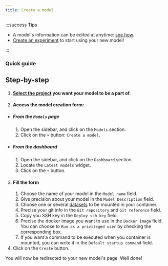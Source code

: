 ```yaml
---
title: Create a model
---
```



:::success Tips

- A model's information can be edited at anytime: [see how](edit-a-model).
- [Create an experiment](./experiments/create-an-experiment) to start using your new model!

:::

### Quick guide

<VideoPlayer src="https://cdn.csquare.run/docs/webm/create-a-model.webm" />

## Step-by-step

1. #### [Select the project](../projects/select-a-project.mdx) you want your model to be a part of.
2. #### Access the model creation form:

- ##### From the `Models` page
  1. Open the sidebar, and click on the `Models` section.
  2. Click on the `+` button: `Create a model`.
- ##### From the dashboard
  1. Open the sidebar, and click on the `Dashboard` section.
  2. Locate the `Latest models` widget.
  3. Click on the `+` button.

3. #### Fill the form
   1. Choose the name of your model in the `Model name` field.
   2. Give precision about your model in the `Model Description` field.
   3. Choose one or several [datasets](../datasets/create-a-dataset) to be mounted in your container.
   4. Precise your git info in the `Git repository` and `Git reference` field.
   5. Copy you SSH key in the `Deploy ssh key` field.
   6. Precise the docker image you want to use in the `Docker image` field. You can choose to `Run as a privileged user` by checking the corresponding box.
   7. If you want a command to be executed when you container is mounted, you can write it in the `Default startup command` field.
4. Click on the `Create` button.

You will now be redirected to your new model's page. Well done!

